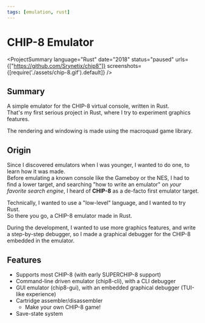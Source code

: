 ```yaml
---
tags: [emulation, rust]
---
```

<Back name="Projects" link="../../" />

# CHIP-8 Emulator

<ProjectSummary
    language="Rust"
    date="2018"
    status="paused"
    urls={["https://github.com/Srynetix/chip8"]}
    screenshots={[require('./assets/chip-8.gif').default]}
/>

## Summary

A simple emulator for the <ELink href="https://en.wikipedia.org/wiki/CHIP-8">CHIP-8 virtual console</ELink>, written in <ELink href="https://www.rust-lang.org">Rust</ELink>.  
That's my first serious project in Rust, where I try to experiment graphics features.

The rendering and windowing is made using the <ELink href="https://github.com/not-fl3/macroquad">macroquad</ELink> game library.

## Origin

Since I discovered emulators when I was younger, I wanted to do one, to learn how it was made.  
Before emulating a known console like the Gameboy or the NES, I had to find a lower target, and searching "how to write an emulator" on _your favorite search engine_, I heard of **CHIP-8** as a de-facto first emulator target.

Technically, I wanted to use a "low-level" language, and I wanted to try Rust.  
So there you go, a CHIP-8 emulator made in Rust.

During the development, I wanted to use more graphics features, and write a step-by-step debugger, so I made a graphical debugger for the CHIP-8 embedded in the emulator.

## Features

- Supports most CHIP-8 (with early SUPERCHIP-8 support)
- Command-line driven emulator (chip8-cli), with a CLI debugger
- GUI emulator (chip8-gui), with an embedded graphical debugger (TUI-like experience)
- Cartridge assembler/disassembler
    - Make your own CHIP-8 game!
- Save-state system
